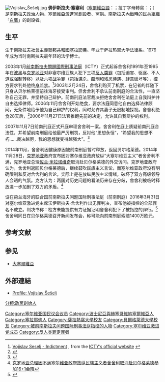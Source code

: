 {{noteTA
|1=zh-hans:舍舍利;zh-hant:塞塞利;
|2=zh-hans:沃伊斯拉夫;zh-hant:佛伊斯拉夫;
}}
[[File:Vojislav_Šešelj.jpg|thumb]]
'''佛伊斯拉夫·塞塞利'''（[[塞爾維亞語|塞爾維亞語]]：{{lang|sr|Војислав Шешељ}}；拉丁字母轉寫：{{lang|la|Vojislav Šešelj}}；{{bd|1954年|10月11日|||catIdx=Seselj, Vojislav}}）是[[南斯拉夫|南斯拉夫]]政治人物、[[塞爾維亞激進黨|塞爾維亞激進黨]]創設者、黨魁。[[南斯拉夫內戰|南斯拉夫內戰]]時的民兵組織「[[白鷹|白鷹]]」的創設者。

==生平==
生于[[南斯拉夫社會主義聯邦共和國|南斯拉夫社會主義聯邦共和國]][[塞拉耶佛|塞拉耶佛]]。毕业于萨拉热窝大学法律系。1979年成为当时南斯拉夫最年轻的法学博士。

2003年1月[[前南斯拉夫問題國際刑事法庭|前南斯拉夫問題國際刑事法庭]]（ICTY）正式起诉舍舍利1991年至1995年在[[波黑|波黑]]与[[克罗地亚|克罗地亚]]对非塞尔维亚族人犯下三项[[反人类罪|反人类罪]]（包括迫害、驱逐、不人道或强制转移）以及六项[[战争罪|战争罪]]（包括谋杀、酷刑和残忍待遇、肆意破坏等），控方要求判处他[[终身监禁|终身监禁]]。<ref>[http://www.un.org/icty/indictment/english/ses-ii030115e.htm Vojislav Seselj - Indictment] {{Wayback|url=http://www.un.org/icty/indictment/english/ses-ii030115e.htm |date=20030310134910 }}, from the [http://www.un.org/icty/ ICTY’s official website] {{Wayback|url=http://www.un.org/icty/ |date=20010124084600 }}</ref>2003年2月24日，舍舍利购买了机票，在记者的伴随下只身从贝尔格莱德前往海牙接受审判。但舍舍利不承认前南刑庭的合法性，一直坚称自己无罪，并坚持自己辩护。前南刑庭法官裁决拒绝舍舍利在法庭上自我辩护并自由选择律师。2006年11月舍舍利开始绝食，要求法庭同意他自由选择法律顾问，无条件地给予他为自己辩护的权利，同时允许其妻子无限制地探视。舍舍利绝食28天后，<ref>{{Cite web |url=http://news.sina.com.cn/w/2007-11-10/033012877278s.shtml |title=[[新华社|新华社]]记者吴铮：“舍舍利大闹海牙法庭”，2007年11月10日《南方都市报》 |accessdate=2016-04-02 |archive-date=2019-09-01 |archive-url=https://web.archive.org/web/20190901085048/http://news.sina.com.cn/w/2007-11-10/033012877278s.shtml |dead-url=no }}</ref>2006年11月27日法官推翻先前的决定，允许其自我辩护的权利。

2007年11月7日前南刑庭正式开庭审理舍舍利一案。舍舍利在庭上质疑前南刑庭合法性，并希望前南刑庭给他最严厉刑罚，反衬他“思想永恒”，“希望我的思想不朽……裁决越厉，我的思想就变得越强大”。<ref>{{Cite web |url=http://news.syd.com.cn/content/2007-11/09/content_24175596.htm |title=新华网：“5年只等这一刻” 舍舍利大闹海牙法庭 |access-date=2016-04-02 |archive-url=https://web.archive.org/web/20160415130636/http://news.syd.com.cn/content/2007-11/09/content_24175596.htm |archive-date=2016-04-15 |dead-url=yes }}</ref>

2014年11月，舍舍利因健康原因被前南刑庭暂时释放，返回贝尔格莱德。2014年11月28日，[[克罗地亚|克罗地亚]]政府宣布因对塞尔维亚政府放纵“大塞尔维亚主义”者舍舍利不满，克罗地亚总理[[佐兰·米拉诺维奇|佐兰·米拉诺维奇]]取消赴贝尔格莱德的外交访问。克罗地亚政府认为，舍舍利返回贝尔格莱德后，继续鼓吹民族主义言论，而塞尔维亚政府没有明确限制和反对舍舍利的言论，实际上是在放纵民族主义情绪，破坏了双方高级领导人会晤的气氛。克方认为：两国对历史问题的看法历来存在分歧，舍舍利被临时释放进一步加剧了双方的矛盾。<ref>[http://www.mofcom.gov.cn/article/i/jyjl/m/201412/20141200819406.shtml 克罗地亚总理因不满塞尔维亚政府放纵民族主义者舍舍利取消赴贝尔格莱德参加16+1会晤]</ref>

设在荷兰海牙的联合国前南斯拉夫问题国际刑事法庭（前南刑庭）2016年3月31日对塞尔维亚激进党主席沃伊斯拉夫·舍舍利作出无罪判决，宣布他被指控的全部罪名不成立。判决书称：检方未能提供有力证据证明舍舍利犯下了被指控的罪行。<ref>{{Cite web |url=http://news.sina.com.cn/c/nd/2016-03-31/doc-ifxqxcnp8330403.shtml |title=新华社记者刘芳：“前南刑庭宣判塞尔维亚激进党主席舍舍利无罪” |accessdate=2016-04-02 |archive-date=2019-09-03 |archive-url=https://web.archive.org/web/20190903230800/http://news.sina.com.cn/c/nd/2016-03-31/doc-ifxqxcnp8330403.shtml |dead-url=no }}</ref>舍舍利同日在贝尔格莱德召开新闻发布会，称可能向前南刑庭索赔1400万欧元。

== 参考文献 ==
{{Reflist}}

==参见==
*[[大塞爾維亞|大塞爾維亞]]

== 外部連結 ==
{{Commonscat|Vojislav Šešelj}}
*[http://news.bbc.co.uk/2/hi/europe/2317765.stm Profile: Vojislav Šešelj]{{Wayback|url=http://news.bbc.co.uk/2/hi/europe/2317765.stm |date=20200801072838 }}

{{DEFAULTSORT:Seselj, Vojislav}}
[[Category:塞尔维亚国民议会议员|Category:塞尔维亚国民议会议员]]
[[Category:波士尼亞與赫塞哥維納塞爾維亞人|Category:波士尼亞與赫塞哥維納塞爾維亞人]]
[[Category:塞拉耶佛人|Category:塞拉耶佛人]]
[[Category:薩拉熱窩大學校友|Category:薩拉熱窩大學校友]]
[[Category:貝爾格萊德大學校友|Category:貝爾格萊德大學校友]]
[[Category:被前南斯拉夫问题国际刑事法庭指控的人物|Category:被前南斯拉夫问题国际刑事法庭指控的人物]]
[[分類:政黨創始人|分類:政黨創始人]]
[[Category:塞尔维亚激进党成员|Category:塞尔维亚激进党成员]]
[[Category:反人类罪定罪者|Category:反人类罪定罪者]]
